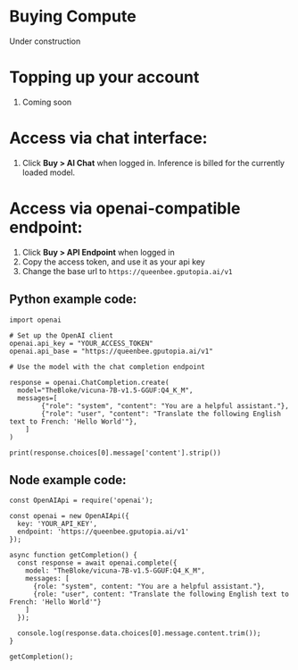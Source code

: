# Buying Compute

<Note>Under construction</Note>

# Topping up your account

1. Coming soon

# Access via chat interface:

1. Click **Buy > AI Chat** when logged in.   Inference is billed for the currently loaded model.

# Access via openai-compatible endpoint:

1. Click **Buy > API Endpoint** when logged in
1. Copy the access token, and use it as your api key
1. Change the base url to `https://queenbee.gputopia.ai/v1`


## Python example code:

```
import openai

# Set up the OpenAI client
openai.api_key = "YOUR_ACCESS_TOKEN"
openai.api_base = "https://queenbee.gputopia.ai/v1"

# Use the model with the chat completion endpoint

response = openai.ChatCompletion.create(
  model="TheBloke/vicuna-7B-v1.5-GGUF:Q4_K_M",
  messages=[
        {"role": "system", "content": "You are a helpful assistant."},
        {"role": "user", "content": "Translate the following English text to French: 'Hello World'"},
    ]
)

print(response.choices[0].message['content'].strip())
```


## Node example code:

```
const OpenAIApi = require('openai');

const openai = new OpenAIApi({
  key: 'YOUR_API_KEY',
  endpoint: 'https://queenbee.gputopia.ai/v1'
});

async function getCompletion() {
  const response = await openai.complete({
    model: "TheBloke/vicuna-7B-v1.5-GGUF:Q4_K_M",
    messages: [
      {role: "system", content: "You are a helpful assistant."},
      {role: "user", content: "Translate the following English text to French: 'Hello World'"}
    ]
  });

  console.log(response.data.choices[0].message.content.trim());
}

getCompletion();
```